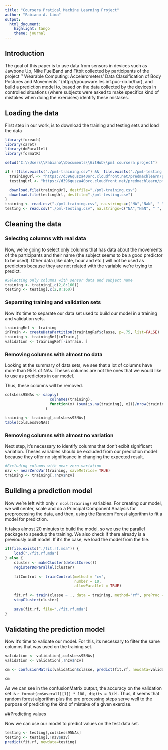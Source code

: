 ```yaml
---
title: "Coursera Pratical Machine Learning Project"
author: "Fabiano A. Lima"
output: 
  html_document: 
    highlight: tango
    theme: journal
---
```


## Introduction

The goal of this paper is to use data from sensors in devices such as Jawbone Up, Nike FuelBand and Fitbit  collected by participants of the project '' Wearable Computing: Accelerometers' Data Classification of Body Postures and Movements'' (http://groupware.les.inf.puc-rio.br/har), and build a prediction model to, based on the data collected by the devices in controlled situations (where subjects were asked to make specifics kind of mistakes when doing the exercises) identify these mistakes.

## Loading the data

First step in our work, is to download the training and testing sets and load the data

```r

library(foreach)
library(caret)
library(doParallel)
library(formatR)

setwd("C:\\Users\\Fabiano\\Documents\\GitHub\\pml coursera project")

if (!(file.exists("./pml-training.csv") &&  file.exists("./pml-testing.csv"))){
  trainingUrl <- "https://d396qusza40orc.cloudfront.net/predmachlearn/pml-training.csv"
  testingUrl <- "https://d396qusza40orc.cloudfront.net/predmachlearn/pml-testing.csv"

  download.file(trainingUrl, destfile="./pml-training.csv")
  download.file(testingUrl, destfile="./pml-testing.csv")
}
training <- read.csv("./pml-training.csv", na.strings=c("NA","NaN", " ", "", "#DIV/0!"), dec = ".")
testing <- read.csv("./pml-testing.csv", na.strings=c("NA","NaN", " ", "", "#DIV/0!"), dec = ".")
```


## Cleaning the data

### Selecting columns with real data

Now, we're going to select only columns that has data about the movements of the participants and their name (the subject seems to be a good predictor to be used). Other data (like date, hour and etc.) will not be used as predictors because they are not related with the variable we're trying to predict.

```r
#Selecting only columns with sensor data and subject name
training <- training[,c(2,8:160)]
testing <- testing[,c(2,8:160)]

```

### Separating training and validation sets

Now it's time to separate our data set used to build our model in a training and validation sets.

```r
trainingRef <- training
inTrain <- createDataPartition(trainingRef$classe, p=.75, list=FALSE)
training <- trainingRef[inTrain,]
validation <- trainingRef[-inTrain, ]
```


### Removing columns with almost no data

Looking at the summary of data sets, we see that a lot of columns have more than 95% of NAs. Theses columns are not the ones that we would like to use as predictors in our model. 

Thus, these columns will be removed.

```r
colsLess95NAs <- sapply(
                    colnames(training), 
                    function(x) (sum(is.na(training[, x]))/nrow(training)) < 0.95
                  )

training <- training[,colsLess95NAs]
table(colsLess95NAs)
```

### Removing columns with almost no variation

Next step, it's necessary to identify columns that don't exibit significant variation. Theses variables should be excluded from our prediction model because they offer no significance in changing the expected result.

```r

#Excluding columns with near zero variation
nzv <- nearZeroVar(training, saveMetrics= TRUE)
training <- training[,!nzv$nzv]
```

## Building a prediction model

Now we're left with only `r ncol(training)` variables. For creating our model, we will center, scale and do a Principal Component Analysis for preprocessing the data, and then, using the Random Forest algorithm to fit a model for prediction.

It takes almost 20 minutes to build the model, so we use the parallel package to speedup the training. We also check if there already is a previously built model. If it's the case, we load the model from the file.

```r
if(file.exists("./fit.rf.mda")) {
    load("./fit.rf.mda")
} else {
    cluster <- makeCluster(detectCores())
    registerDoParallel(cluster)
    
    fitControl <- trainControl(method = "cv",
                               number = 10,
                               allowParallel = TRUE)
    
    fit.rf <- train(classe ~ ., data = training, method="rf", preProc = c("center","scale","pca"), trControl = fitControl)
    stopCluster(cluster)
    
    save(fit.rf, file="./fit.rf.mda")
}

```

## Validating the prediction model

Now it's time to validate our model. For this, its necessary to filter the same columns that was used on the training set.

```r
validation <- validation[,colsLess95NAs]
validation <- validation[,!nzv$nzv]

cm <- confusionMatrix(validation$classe, predict(fit.rf, newdata=validation))

cm
```

As we can see in the confusionMatrix output, the accuracy on the validation set is `r format(cm$overall[[1]] * 100, digits = 3)`%. Thus, it seems that random forest algorithm plus the pre processing steps serve well to the purpose of predicting the kind of mistake of a given exercise.

##Predicting values

Now we can use our model to predict values on the test data set.

```r
testing <- testing[,colsLess95NAs]
testing <- testing[,!nzv$nzv]
predict(fit.rf, newdata=testing)
```

